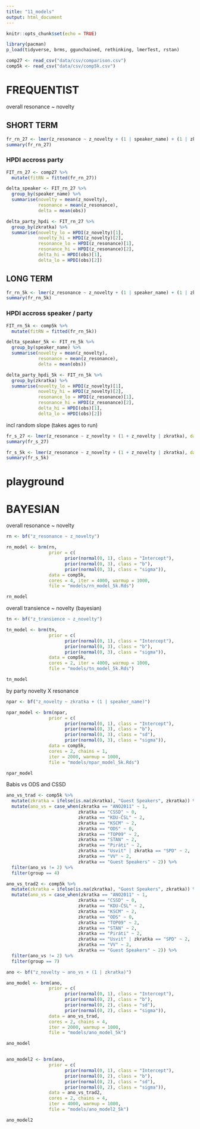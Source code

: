 ```yaml
---
title: "11_models"
output: html_document
---
```


```r
knitr::opts_chunk$set(echo = TRUE)

library(pacman)
p_load(tidyverse, brms, ggunchained, rethinking, lmerTest, rstan)
```


```r
comp27 <- read_csv("data/csv/comparison.csv") 
comp5k <- read_csv("data/csv/comp5k.csv")
```


# FREQUENTIST
overall resonance ~ novelty

## SHORT TERM
```r
fr_rn_27 <- lmer(z_resonance ~ z_novelty + (1 | speaker_name) + (1 | zkratka), data = comp27)
summary(fr_rn_27)
```

### HPDI accross party
```r
FIT_rn_27 <- comp27 %>%
  mutate(fitRN = fitted(fr_rn_27))

delta_speaker <- FIT_rn_27 %>%
  group_by(speaker_name) %>%
  summarise(novelty = mean(z_novelty), 
            resonance = mean(z_resonance),
            delta = mean(obs))

delta_party_hpdi <- FIT_rn_27 %>%
  group_by(zkratka) %>%
  summarise(novelty_lo = HPDI(z_novelty)[1], 
            novelty_hi = HPDI(z_novelty)[2], 
            resonance_lo = HPDI(z_resonance)[1], 
            resonance_hi = HPDI(z_resonance)[2],
            delta_hi = HPDI(obs)[1],
            delta_lo = HPDI(obs)[2])

```


## LONG TERM
```r
fr_rn_5k <- lmer(z_resonance ~ z_novelty + (1 | speaker_name) + (1 | zkratka), data = comp5k)
summary(fr_rn_5k)
```

### HPDI accross speaker / party
```r
FIT_rn_5k <- comp5k %>%
  mutate(fitRN = fitted(fr_rn_5k))

delta_speaker_5k <- FIT_rn_5k %>%
  group_by(speaker_name) %>%
  summarise(novelty = mean(z_novelty), 
            resonance = mean(z_resonance),
            delta = mean(obs))

delta_party_hpdi_5k <- FIT_rn_5k %>%
  group_by(zkratka) %>%
  summarise(novelty_lo = HPDI(z_novelty)[1], 
            novelty_hi = HPDI(z_novelty)[2], 
            resonance_lo = HPDI(z_resonance)[1], 
            resonance_hi = HPDI(z_resonance)[2],
            delta_hi = HPDI(obs)[1],
            delta_lo = HPDI(obs)[2])
```


incl random slope (takes ages to run)
```r
fr_s_27 <- lmer(z_resonance ~ z_novelty + (1 + z_novelty | zkratka), data = comparison)
summary(fr_s_27)

fr_s_5k <- lmer(z_resonance ~ z_novelty + (1 + z_novelty | zkratka), data = comp5k)
summary(fr_s_5k)
```


###
# playground
###

# BAYESIAN
overall resonance ~ novelty
```r
rn <- bf("z_resonance ~ z_novelty")

rn_model <- brm(rn, 
                prior = c(
                      prior(normal(0, 1), class = "Intercept"),
                      prior(normal(0, 3), class = "b"),
                      prior(normal(0, 3), class = "sigma")),
                data = comp5k,
                cores = 4, iter = 4000, warmup = 1000,
                file = "models/rn_model_5k.Rds")

rn_model
```

overall transience ~ novelty (bayesian)
```r
tn <- bf("z_transience ~ z_novelty")

tn_model <- brm(tn, 
                prior = c(
                      prior(normal(0, 1), class = "Intercept"),
                      prior(normal(0, 3), class = "b"),
                      prior(normal(0, 3), class = "sigma")),
                data = comp5k,
                cores = 2, iter = 4000, warmup = 1000,
                file = "models/tn_model_5k.Rds")

tn_model
```

by party novelty X resonance
```r
npar <- bf("z_novelty ~ zkratka + (1 | speaker_name)")

npar_model <- brm(npar, 
                prior = c(
                      prior(normal(0, 1), class = "Intercept"),
                      prior(normal(0, 3), class = "b"),
                      prior(normal(0, 3), class = "sd"),
                      prior(normal(0, 3), class = "sigma")),
                data = comp5k,
                cores = 2, chains = 1, 
                iter = 2000, warmup = 1000,
                file = "models/npar_model_5k.Rds")

npar_model
```

Babis vs ODS and CSSD
```r
ano_vs_trad <- comp5k %>%
  mutate(zkratka = ifelse(is.na(zkratka), "Guest Speakers", zkratka)) %>%
  mutate(ano_vs = case_when(zkratka == "ANO2011" ~ 1,
                           zkratka == "CSSD" ~ 0,
                           zkratka == "KDU-ČSL" ~ 2,
                           zkratka == "KSCM" ~ 2,
                           zkratka == "ODS" ~ 0,
                           zkratka == "TOP09" ~ 2,
                           zkratka == "STAN" ~ 2,
                           zkratka == "Piráti" ~ 2,
                           zkratka == "Usvit" | zkratka == "SPD" ~ 2,
                           zkratka == "VV" ~ 2,
                           zkratka == "Guest Speakers" ~ 2)) %>%
  filter(ano_vs != 2) %>%
  filter(group == 4)

ano_vs_trad2 <- comp5k %>%
  mutate(zkratka = ifelse(is.na(zkratka), "Guest Speakers", zkratka)) %>%
  mutate(ano_vs = case_when(zkratka == "ANO2011" ~ 1,
                           zkratka == "CSSD" ~ 0,
                           zkratka == "KDU-ČSL" ~ 2,
                           zkratka == "KSCM" ~ 2,
                           zkratka == "ODS" ~ 0,
                           zkratka == "TOP09" ~ 2,
                           zkratka == "STAN" ~ 2,
                           zkratka == "Piráti" ~ 2,
                           zkratka == "Usvit" | zkratka == "SPD" ~ 2,
                           zkratka == "VV" ~ 2,
                           zkratka == "Guest Speakers" ~ 2)) %>%
  filter(ano_vs != 2) %>%
  filter(group == 7)

ano <- bf("z_novelty ~ ano_vs + (1 | zkratka)")

ano_model <- brm(ano, 
                prior = c(
                      prior(normal(0, 1), class = "Intercept"),
                      prior(normal(0, 2), class = "b"),
                      prior(normal(0, 2), class = "sd"),
                      prior(normal(0, 2), class = "sigma")),
                data = ano_vs_trad,
                cores = 2, chains = 4, 
                iter = 2000, warmup = 1000,
                file = "models/ano_model_5k")

ano_model


ano_model2 <- brm(ano, 
                prior = c(
                      prior(normal(0, 1), class = "Intercept"),
                      prior(normal(0, 2), class = "b"),
                      prior(normal(0, 2), class = "sd"),
                      prior(normal(0, 2), class = "sigma")),
                data = ano_vs_trad2,
                cores = 2, chains = 4, 
                iter = 4000, warmup = 1000,
                file = "models/ano_model2_5k")

ano_model2
```